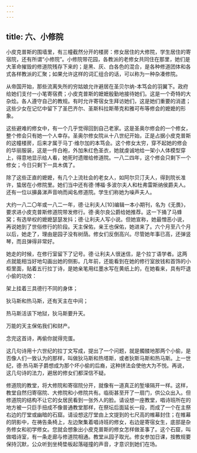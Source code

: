 ```yaml
---
---
---
```

title: 六、小修院
---




小皮克普斯的围墙里，有三幢截然分开的楼房：修女居住的大修院，学生居住的寄宿院，还有所谓“小修院”。小修院带花园，各教派的老修女共同住在那里，她们是大革命摧毁的修道院残存下来的；是黑、灰、白各色的混合，是各种修道团体和各式各样教派的汇聚；如果允许这样的词汇组合的话，可以称为一种杂凑修院。

从帝国开始，那些流离失所的穷姑娘允许避居在圣贝尔纳-本笃会的羽翼下。政府给她们支付一小笔寄宿费；小皮克普斯的嬷嬷殷勤地接待她们。这是一个奇特的大杂烩。各人遵守自己的教规。有时允许寄宿女生拜访她们，这是她们重要的消遣；这些少女在记忆中留下了圣巴齐尔、圣斯科拉斯蒂克和雅可布等修会的嬷嬷的形象。

这些避难的修女中，有一个几乎觉得回到自己老家。这是圣奥尔修会的一个修女，整个修会只有她一个人幸存。圣奥尔修女院从十八世纪开始，正是占据小皮克普斯的这幢楼房，后来才属于马丁·维尔加的本笃会。这个修女太穷，穿不起她的修会的华丽服装，这是一件白袍，外加朱红色圣衣，她就虔诚地给一架小人体模型穿上，得意地显示给人看，她死时遗赠给修道院。一八二四年，这个修会只剩下一个修女；今日只剩下一具木偶了。

除了这些正直的嬷嬷，有几个上流社会的老女人，如阿尔贝汀夫人，得到院长准许，蛰居在小修院里。她们当中还有德·博福·多波尔夫人和杜弗雷斯纳侯爵夫人。还有一位以擤鼻涕声音响而闻名修道院。学生们称她为噪声夫人。

大约一八二〇年或一八二一年，德·让利夫人[10]编辑一本小期刊，名为《无畏》，要求进小皮克普斯修道院带发修行。德·奥尔良公爵给她推荐。这一下捅了马蜂窝；有选举权的嬷嬷瑟瑟发抖；德·让利夫人写小说。但她宣称，她最憎恶小说，再说她到了世俗修行的阶段。天主保佑，亲王也保佑，她进来了。六个月至八个月以后，她走了，理由是园子没有树荫。修女们反倒高兴。尽管她年事已高，还弹竖琴，而且弹得非常好。

她走的时候，在修行室留下了记号。德·让利夫人很迷信，是个拉丁语学者。这两点就能相当好地勾画出她的侧影。几年前，还能看到在她的修行室放钱和首饰的小柜里面，贴着五行拉丁诗，是她亲笔用红墨水写在黄纸上的，在她看来，具有吓退小偷的功效：


架上挂着三具德行不同的身体；

狄马斯和热马斯，还有天主在中间；

热马斯活该下地狱，狄马斯要升天。

万能的天主保佑我们和财产。

念完这首诗，再偷你就得完蛋。


这几句诗用十六世纪的拉丁文写成，提出了一个问题，就是髑髅地那两个小偷，是否像人们一致认为的那样，叫做狄马斯和热塔斯，或者狄斯马斯和热马斯。上一世纪，德·热马斯子爵想成为那个坏小偷的后裔，这种拼法会使他大为不悦。再说，这几句诗的法力，避居的修女们都深信不疑。

修道院的教堂，将大修院和寄宿院分开，就像有一道真正的堑壕隔开一样。这样，教堂自然归寄宿院、大修院和小修院共有。临街甚至开了一扇门，供公众出入。但修道院的结构不让它的女居民看到一张外人的脸。请设想一座教堂，唱诗班所在的地方被一只巨手扭成不像普通教堂那样，在祭坛后面延长一段，而成了一个在主祭右边的厅堂或幽暗的石窟。请设想这厅堂由上文提到的七尺高的帷幕封住；在帷幕的阴影中，在祷告条椅上，左边聚集着唱诗班的修女，右边是寄宿女生，底部是杂务修女和初学修女。您就会想象出小皮克普斯的修女怎样做圣事了。这个石窟，叫做唱诗室，有一条走廊与修道院相通。教堂从园子取光。修女参加日课，按教规要保持沉默，公众听到坐椅垫板起落碰撞的声音，才意识到她们在场。